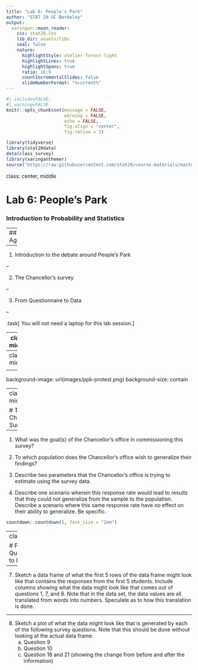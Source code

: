 ```yaml
---
title: "Lab 6: People's Park"
author: "STAT 20 UC Berkeley"
output:
  xaringan::moon_reader:
    css: stat20.css
    lib_dir: assets/libs
    seal: false
    nature:
      highlightStyle: atelier-forest-light
      highlightLines: true
      highlightSpans: true
      ratio: 16:9
      countIncrementalSlides: false
      slideNumberFormat: "%current%"
---
```


```r
#| include=FALSE,
#| warning=FALSE
knitr::opts_chunk$set(message = FALSE,
                      warning = FALSE,
                      echo = FALSE,
                      fig.align = "center",
                      fig.retina = 3)

library(tidyverse)
library(stat20data)
data(class_survey)
library(xaringanthemer)
source("https://raw.githubusercontent.com/stat20/course-materials/master/assets/stat20-style.r")
```

class: center, middle

# Lab 6: People's Park
### Introduction to Probability and Statistics

---
## Agenda

--

1. Introduction to the debate around People's Park
  
--

2. The Chancellor's survey
    
--

3. From Questionnaire to Data

--

.task[
You will not need a laptop for this lab session.
]

---
class: middle

# The Development at People's Park

---
class: middle

<center>
<iframe width="1120" height="730" src="https://www.youtube.com/embed/3mmIaFNAdeQ" title="YouTube video player" frameborder="0" allow="accelerometer; autoplay; clipboard-write; encrypted-media; gyroscope; picture-in-picture" allowfullscreen></iframe>
</center>

---
background-image: url(images/ppk-protest.png)
background-size: contain

---
class: middle

# The Chancellor's Survey

---

1. What was the goal(s) of the Chancellor's office in commissioning this survey?

2. To which population does the Chancellor's office wish to generalize their findings?

3. Describe two parameters that the Chancellor's office is trying to estimate using the survey data.

5. Describe one scenario wherein this response rate would lead to results that they could not generalize from the sample to the population. Describe a scenario where this same response rate have no effect on their ability to generalize. Be specific.

```r
countdown::countdown(5, font_size = "2em")
```


---
class: middle

# From Questionnaire to Data


---

7) Sketch a data frame of what the first 5 rows of the data frame might look like that contains the responses from the first 5 students. Include columns showing what the data might look like that comes out of questions 1, 7, and 8. Note that in the data set, the data values are all translated from words into numbers. Speculate as to how this translation is done.


---

8) Sketch a plot of what the data might look like that is generated by each of the following survey questions. Note that this should be done without looking at the actual data frame.  
    a. Question 9  
    b. Question 10  
    c. Question 18 and 21 (showing the change from before and after the information)
